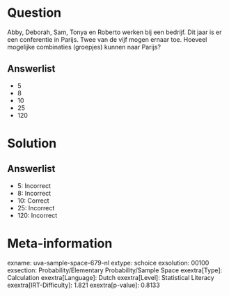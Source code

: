 Question
========

Abby, Deborah, Sam, Tonya en Roberto werken bij een bedrijf. Dit jaar is
er een conferentie in Parijs. Twee van de vijf mogen ernaar toe. Hoeveel
mogelijke combinaties (groepjes) kunnen naar Parijs?

Answerlist
----------

* 5
* 8
* 10
* 25
* 120

Solution
========

Answerlist
----------

* 5: Incorrect
* 8: Incorrect
* 10: Correct
* 25: Incorrect
* 120: Incorrect

Meta-information
================
exname: uva-sample-space-679-nl
extype: schoice
exsolution: 00100
exsection: Probability/Elementary Probability/Sample Space
exextra[Type]: Calculation
exextra[Language]: Dutch
exextra[Level]: Statistical Literacy
exextra[IRT-Difficulty]: 1.821
exextra[p-value]: 0.8133
